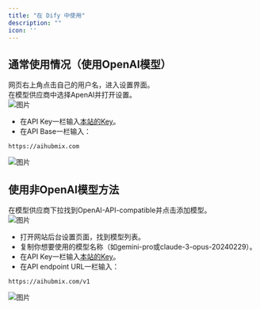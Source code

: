 ```yaml
---
title: "在 Dify 中使用"
description: ""
icon: ''
---
```


## 通常使用情况（使用OpenAI模型）
网页右上角点击自己的用户名，进入设置界面。  
在模型供应商中选择ApenAI并打开设置。  
![图片](/media/cn/dify1.png) 
- 在API Key一栏输入[本站的Key](https://aihubmix.com/token)。  
- 在API Base一栏输入：
```
https://aihubmix.com
```  
![图片](/media/cn/dify2.png) 

## 使用非OpenAI模型方法  
在模型供应商下拉找到OpenAI-API-compatible并点击添加模型。  
![图片](/media/cn/dify3.png)
- 打开网站后台设置页面，找到模型列表。
- 复制你想要使用的模型名称（如gemini-pro或claude-3-opus-20240229）。
- 在API Key一栏输入[本站的Key](https://aihubmix.com/token)。  
- 在API endpoint URL一栏输入：
```
https://aihubmix.com/v1
```  
![图片](/media/cn/dify4.png)